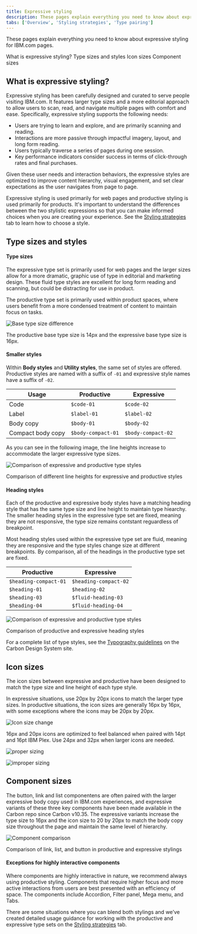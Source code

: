 ```yaml
---
title: Expressive styling
description: These pages explain everything you need to know about expressive styling for IBM.com pages.
tabs: ['Overview', 'Styling strategies', 'Type pairing']
---
```


<PageDescription>

These pages explain everything you need to know about expressive styling for IBM.com pages.

</PageDescription>

<AnchorLinks>

<AnchorLink>What is expressive styling?</AnchorLink>
<AnchorLink>Type sizes and styles</AnchorLink>
<AnchorLink>Icon sizes</AnchorLink>
<AnchorLink>Component sizes</AnchorLink>

</AnchorLinks>

## What is expressive styling?

Expressive styling has been carefully designed and curated to serve people visiting IBM.com. It features larger type sizes and a more editorial approach to allow users to scan, read, and navigate multiple pages with comfort and ease. Specifically, expressive styling supports the following needs:

- Users are trying to learn and explore, and are primarily scanning and reading.
- Interactions are more passive through impactful imagery, layout, and long form reading.
- Users typically traverse a series of pages during one session.
- Key performance indicators consider success in terms of click-through rates and final purchases.

Given these user needs and interaction behaviors, the expressive styles are optimized to improve content hierarchy, visual engagement, and set clear expectations as the user navigates from page to page.

Expressive styling is used primarily for web pages and productive styling is used primarily for products. It's important to understand the differences between the two stylistic expressions so that you can make informed choices when you are creating your experience. See the [Styling strategies](../expressive-styling/styling-strategies) tab to learn how to choose a style.

## Type sizes and styles

#### Type sizes

The expressive type set is primarily used for web pages and the larger sizes allow for a more dramatic, graphic use of type in editorial and marketing design. These fluid type styles are excellent for long form reading and scanning, but could be distracting for use in product.

The productive type set is primarily used within product spaces, where users benefit from a more condensed treatment of content to maintain focus on tasks.

<Row>
<Column colMd={8} colLg={8}>

![Base type size difference](../../../../images/guidelines/expressive-theme/overview/type-sizes.png)

<Caption>
  The productive base type size is 14px and the expressive base type size is
  16px.
</Caption>

</Column>
</Row>

<br />

#### Smaller styles

Within **Body styles** and **Utility styles**, the same set of styles are offered. Productive styles are named with a suffix of `-01` and expressive style names have a suffix of `-02`.

| Usage             | Productive         | Expressive       |
| ----------------- | ------------------ | ---------------- |
| Code              | `$code-01`         | `$code-02`       |
| Label             | `$label-01`        | `$label-02`      |
| Body copy         | `$body-01`         | `$body-02`  |
| Compact body copy | `$body-compact-01` | `$body-compact-02` |

As you can see in the following image, the line heights increase to accommodate the larger expressive type sizes.

<Row>
<Column colMd={8} colLg={8}>

![Comparison of expressive and productive type styles](../../../images/guidelines/expressive-theme/overview/smaller-styles.png)

<Caption>
  Comparison of different line heights for expressive and productive styles
</Caption>

</Column>
</Row>

<br />

#### Heading styles

Each of the productive and expressive body styles have a matching heading style that has the same type size and line height to maintain type hiearchy. The smaller heading styles in the expressive type set are fixed, meaning they are not responsive, the type size remains contstant reguardless of breakpoint. 

Most heading styles used within the expressive type set are fluid, meaning they are responsive and the type styles change size at different breakpoints. By comparison, all of the headings in the productive type set are fixed.

| Productive            | Expressive       |
| --------------------- | ---------------- |
| `$heading-compact-01` | `$heading-compact-02` |
| `$heading-01`         | `$heading-02`         |
| `$heading-03`         | `$fluid-heading-03`   |
| `$heading-04`         | `$fluid-heading-04`   |


<Row>
<Column colMd={8} colLg={8}>

![Comparison of expressive and productive type styles](../../../images/guidelines/expressive-theme/overview/heading-styles.png)

<Caption>Comparison of productive and expressive heading styles</Caption>

</Column>
</Row>

For a complete list of type styles, see the <a href="https://v10.carbondesignsystem.com/guidelines/typography/overview/" target="_blank" rel="noopener noreferrer"> Typography guidelines</a> on the Carbon Design System site.

## Icon sizes

The icon sizes between expressive and productive have been designed to match the type size and line height of each type style.

In expressive situations, use 20px by 20px icons to match the larger type sizes. In productive situations, the icon sizes are generally 16px by 16px, with some exceptions where the icons may be 20px by 20px.

![Icon size change](../../../images/guidelines/expressive-theme/overview/icon-usage-sizing.svg)

<Caption>16px and 20px icons are optimized to feel balanced when paired with 14pt and 16pt IBM Plex. Use 24px and 32px when larger icons are needed.</Caption>

<DoDontRow>
  <DoDont
    type="do"
    caption="Do use the correct icon size with IBM Plex.">

![proper sizing](../../../images/guidelines/expressive-theme/overview/icon-usage-do.svg)

  </DoDont>
  <DoDont type="dont" caption="Don’t alter the icon-text size ratio.">

![improper sizing](../../../images/guidelines/expressive-theme/overview/icon-usage-dont.svg)

  </DoDont>
</DoDontRow>

## Component sizes

The button, link and list componentens are often paired with the larger expressive body copy used in IBM.com experiences, and expressive variants of these three key components have been made available in the Carbon repo since Carbon v10.35. The expressive variants increase the type size to 16px and the icon size to 20 by 20px to match the body copy size throughout the page and maintain the same level of hierarchy.

<Row>
<Column colMd={8} colLg={8}>

![Component comparison](../../../images/guidelines/expressive-theme/overview/expressive-components.png)

<Caption>
  Comparison of link, list, and button in productive and expressive stylings
</Caption>

</Column>
</Row>

<br />

#### Exceptions for highly interactive components

Where components are highly interactive in nature, we recommend always using productive styling. Components that require higher focus and more active interactions from users are best presented with an efficiency of space. The components include Accordion, Filter panel, Mega menu, and Tabs.

There are some situations where you can blend both stylings and we’ve created detailed usage guidance for working with the productive and expressive type sets on the [Styling strategies](../expressive-styling/styling-strategies) tab.
